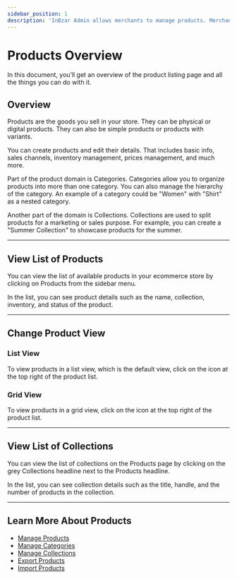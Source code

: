 ```yaml
---
sidebar_position: 1
description: 'InBzar Admin allows merchants to manage products. Merchants can view products and collections, edit them, and more.'
---
```



# Products Overview

In this document, you’ll get an overview of the product listing page and all the things you can do with it.

## Overview

Products are the goods you sell in your store. They can be physical or digital products. They can also be simple products or products with variants.

You can create products and edit their details. That includes basic info, sales channels, inventory management, prices management, and much more.

Part of the product domain is Categories. Categories allow you to organize products into more than one category. You can also manage the hierarchy of the category. An example of a category could be "Women" with "Shirt" as a nested category.

Another part of the domain is Collections. Collections are used to split products for a marketing or sales purpose. For example, you can create a "Summer Collection" to showcase products for the summer.

---

## View List of Products

You can view the list of available products in your ecommerce store by clicking on Products from the sidebar menu.

In the list, you can see product details such as the name, collection, inventory, and status of the product.

---

## Change Product View

### List View

To view products in a list view, which is the default view, click on the <UiIcon lightIcon="https://res.cloudinary.com/dza7lstvk/image/upload/v1667999530/InBzar%20Docs/UI%20Icons/A4kBy4n_da3gud.png" darkIcon="https://res.cloudinary.com/dza7lstvk/image/upload/v1667999544/InBzar%20Docs/UI%20Icons/y50COcH_dby5ol.png" alt="list" /> icon at the top right of the product list.

### Grid View

To view products in a grid view, click on the <UiIcon lightIcon="https://res.cloudinary.com/dza7lstvk/image/upload/v1667999559/InBzar%20Docs/UI%20Icons/HXMOOzK_mfmw9o.png" darkIcon="https://res.cloudinary.com/dza7lstvk/image/upload/v1667999573/InBzar%20Docs/UI%20Icons/fAHh3vz_etj57w.png" alt="grid" /> icon at the top right of the product list.

---

## View List of Collections

You can view the list of collections on the Products page by clicking on the grey Collections headline next to the Products headline.

In the list, you can see collection details such as the title, handle, and the number of products in the collection.

---

## Learn More About Products

- [Manage Products](./manage.mdx)
- [Manage Categories](./categories.mdx)
- [Manage Collections](./collections.mdx)
- [Export Products](./export.mdx)
- [Import Products](./import.mdx)